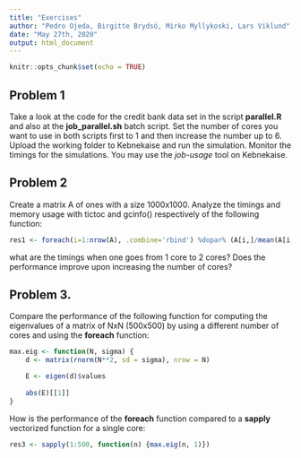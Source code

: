 ```yaml
---
title: "Exercises"
author: "Pedro Ojeda, Birgitte Brydsö, Mirko Myllykoski, Lars Viklund"
date: "May 27th, 2020"
output: html_document
---
```


```r
knitr::opts_chunk$set(echo = TRUE)
```

## Problem 1

Take a look at the code for the credit bank data set in the script **parallel.R** and also at the **job_parallel.sh** batch script. Set the number of cores you want to use in both scripts first to 1 and then increase the number up to 6. Upload the working folder to Kebnekaise and run the simulation. Monitor the timings for the simulations. You may use the *job-usage* tool on Kebnekaise.

## Problem 2
 
Create a matrix A of ones with a size 1000x1000. Analyze the timings and memory usage with tictoc and gcinfo() respectively of the following function:

```r
res1 <- foreach(i=1:nrow(A), .combine='rbind') %dopar% (A[i,]/mean(A[i,]))
```

what are the timings when one goes from 1 core to 2 cores? Does the performance improve upon increasing the number of cores?

## Problem 3.

Compare the performance of the following function for computing the eigenvalues of a matrix of NxN (500x500) by using a different number of cores and using the **foreach** function:

```r
max.eig <- function(N, sigma) {
    d <- matrix(rnorm(N**2, sd = sigma), nrow = N)

    E <- eigen(d)$values
    
    abs(E)[[1]]
}
```

How is the performance of the **foreach** function compared to a **sapply** vectorized function for a single core:

```r
res3 <- sapply(1:500, function(n) {max.eig(n, 1)})
```



